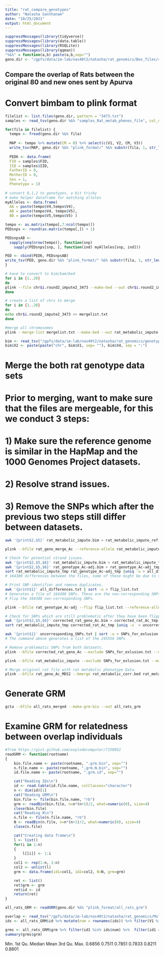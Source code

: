 ```yaml
---
title: "rat_compare_genotypes"
author: "Natasha Santhanam"
date: "10/25/2021"
output: html_document
---
```


```r
suppressMessages(library(tidyverse))
suppressMessages(library(data.table))
suppressMessages(library(RSQLite))
suppressMessages(library(qqman))
"%&%" = function(a,b) paste(a,b,sep="")
geno.dir <- "/gpfs/data/im-lab/nas40t2/natasha/rat_genomics/Box_files/rat_genotypes_LD_pruned_0.95/"
```

## Compare the overlap of Rats between the original 80 and new ones sent by Apurva


# Convert bimbam to plink format

```r
filelist <- list.files(geno.dir, pattern = "3473.txt")
samples <- read_tsv(geno.dir %&% "samples_Rat_metab_phenos_file", col_names = FALSE) %>% rename(FID = X1, IID = X2)

for(fila in filelist) {
  tempo <- fread(geno.dir %&% fila)
  
  MAP <- tempo %>% mutate(CM = 0) %>% select(c(V1, V2, CM, V3))
  write_tsv(MAP, geno.dir %&% "plink_format/" %&% substr(fila, 1, str_length(fila) - 4) %&% ".map", col_names = FALSE)
  
  PED6 <- data.frame(
  FID = samples$FID,
  IID = samples$IID,
  FatherID = 0,
  MotherID = 0,
  Sex = 1,
  Phenotype = 1)
  
# convert 0,1,2 to genotypes, a bit tricky
# make helper dataframe for matching alleles
myAlleles <- data.frame(
  AA = paste(tempo$V4,tempo$V4),
  AB = paste(tempo$V4, tempo$V5),
  BB = paste(tempo$V5,tempo$V5) )

tempo <- as.matrix(tempo[,7:ncol(tempo)])
PEDsnps <- round(as.matrix(tempo[,]) + 1)

PEDsnpsAB <- 
  sapply(seq(nrow(tempo)), function(snp)
    sapply(PEDsnps[snp, ], function(ind) myAlleles[snp, ind]))

PED <- cbind(PED6, PEDsnpsAB)
write_tsv(PED, geno.dir %&% "plink_format/" %&% substr(fila, 1, str_length(fila) - 4) %&% ".ped", col_names = FALSE)
}
```


```bash
# have to convert to bim/bam/bed
for i in {1..20}
do
plink --file chr$i.round2_impute2_3473 --make-bed --out chr$i.round2_impute2_3473
done

# create a list of chrs to merge 
for i in {1..20}
do
echo chr$i.round2_impute2_3473 >> mergelist.txt
done

#merge all chromosomes
plink --merge-list mergelist.txt --make-bed --out rat_metabolic_impute
```

```r
bim <- read_tsv("/gpfs/data/im-lab/nas40t2/natasha/rat_genomics/genotype_files/rat_genotype_Ac.bim", col_names = FALSE)
bim$X2 <- paste(paste("chr", bim$X1, sep= ""), bim$X4, sep = ":")
```



# Merge the both rat genotype data sets

# Prior to merging,  want to make sure that the files are mergeable, for this we conduct 3 steps:
# 1) Make sure the reference genome is similar in the HapMap and the 1000 Genomes Project datasets.
# 2) Resolve strand issues.
# 3) Remove the SNPs which after the previous two steps still differ between datasets.

```bash
awk '{print$2,$5}' rat_metabolic_impute.bim > rat_metabolic_impute_ref-list.txt

plink --bfile rat_geno_merge_Ac --reference-allele rat_metabolic_impute_ref-list.txt --make-bed --out rat_genotype_Ac-adj
```

```bash
# Check for potential strand issues.
awk '{print$2,$5,$6}' rat_metabolic_impute.bim > rat_metabolic_impute_tmp
awk '{print$2,$5,$6}' rat_genotype_Ac-adj.bim > rat_genotype_Ac-adj_tmp
sort rat_metabolic_impute_tmp rat_genotype_Ac-adj_tmp |uniq -u > all_differences.txt
# 164380 differences between the files, some of these might be due to strand issues.
```

```bash
# Print SNP-identifier and remove duplicates.
awk '{print$1}' all_differences.txt | sort -u > flip_list.txt
# Generates a file of 164380 SNPs. These are the non-corresponding SNPs between the two files. 
# Flip the 164380 non-corresponding SNPs. 

plink --bfile rat_genotype_Ac-adj --flip flip_list.txt --reference-allele rat_metabolic_impute_ref-list.txt --make-bed --out corrected_rat_geno_Ac

# Check for SNPs which are still problematic after they have been flipped.
awk '{print$2,$5,$6}' corrected_rat_geno_Ac.bim > corrected_rat_Ac_tmp
sort rat_metabolic_impute_tmp corrected_rat_Ac_tmp |uniq -u  > uncorresponding_SNPs.txt
```

```bash
awk '{print$1}' uncorresponding_SNPs.txt | sort -u > SNPs_for_exlusion.txt
# The command above generates a list of the 245556 SNPs

# Remove problematic SNPs from both datasets.
plink --bfile corrected_rat_geno_Ac --exclude SNPs_for_exlusion.txt --make-bed --out rat_geno_Ac_MDS2

plink --bfile rat_metabolic_impute --exclude SNPs_for_exlusion.txt --make-bed --out rat_metabolic_corr

# Merge original rat file with rat metabolic phenotype Data.
plink --bfile rat_geno_Ac_MDS2 --bmerge rat_metabolic_corr.bed rat_metabolic_corr.bim rat_metabolic_corr.fam --allow-no-sex --make-bed --out all_rats_merged
```

# Generate GRM
```bash
gcta --bfile all_rats_merged --make-grm-bin --out all_rats_grm
```

# Examine GRM for relatedness between overlap individuals
```r
#from https://gist.github.com/explodecomputer/7150052
readGRM <- function(rootname)
{
	bin.file.name <- paste(rootname, ".grm.bin", sep="")
	n.file.name <- paste(rootname, ".grm.N.bin", sep="")
	id.file.name <- paste(rootname, ".grm.id", sep="")

	cat("Reading IDs\n")
	id <- read.table(id.file.name, colClasses="character")
	n <- dim(id)[1]
	cat("Reading GRM\n")
	bin.file <- file(bin.file.name, "rb")
	grm <- readBin(bin.file, n=n*(n+1)/2, what=numeric(0), size=4)
	close(bin.file)
	cat("Reading N\n")
	n.file <- file(n.file.name, "rb")
	N <- readBin(n.file, n=n*(n+1)/2, what=numeric(0), size=4)
	close(n.file)

	cat("Creating data frame\n")
	l <- list()
	for(i in 1:n)
	{
		l[[i]] <- 1:i
	}
	col1 <- rep(1:n, 1:n)
	col2 <- unlist(l)
	grm <- data.frame(id1=col1, id2=col2, N=N, grm=grm)	

	ret <- list()
	ret$grm <- grm
	ret$id <- id
	return(ret)
}

all_rats_GRM <- readGRM(geno.dir %&% "plink_format/all_rats_grm")
```

```r
overlap <- read_tsv("/gpfs/data/im-lab/nas40t2/natasha/rat_genomics/MultiXcan/overlap_rat_original_metabolic.txt", col_names = FALSE)
ids <- all_rats_GRM$id %>% mutate(num = rownames(ids)) %>% filter(V1 %in% overlap$X1)

grms <- all_rats_GRM$grm %>% filter(id1 %in% ids$num) %>%  filter(id1 == id2 )
summary(grms$grm)
```
Min. 1st Qu.  Median    Mean 3rd Qu.    Max. 
 0.6856  0.7511  0.7851  0.7833  0.8211  0.8801 
